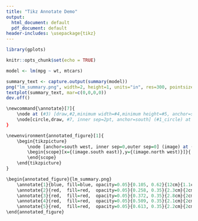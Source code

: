 ```yaml
---
title: "Tikz Annotate Demo"
output:
  html_document: default
  pdf_document: default
header-includes: \usepackage{tikz}
---
```



```r
library(gplots)

knitr::opts_chunk$set(echo = TRUE)
```

```r
model <- lm(mpg ~ wt, mtcars)

summary_text <- capture.output(summary(model))
png("lm_summary.png", width=2, height=1, units="in", res=300, pointsize=2)
textplot(summary_text, mar=c(0,0,0,0))
dev.off()
```

```r
\newcommand{\annotate}[7]{
	\node at (#3) [draw,#2,minimum width=#4,minimum height=#5, anchor=south west, draw opacity=1] (#1_rect) {};
	\node[circle,draw, #7, inner sep=2pt, anchor=south] (#1_circle) at (#1_rect.#6) {\LARGE \textbf{#1}};
}

\newenvironment{annotated_figure}[1]{
	\begin{tikzpicture}
		\node [anchor=south west, inner sep=0,outer sep=0] (image) at (0,0) {\includegraphics{#1}};
		\begin{scope}[x={(image.south east)},y={(image.north west)}]}{
		\end{scope}
	\end{tikzpicture}
}

\begin{annotated_figure}{lm_summary.png}
	\annotate{1}{blue, fill=blue, opacity=0.05}{0.105, 0.62}{12cm}{1.1cm}{north}{blue}
	\annotate{2}{red,  fill=red,  opacity=0.05}{0.258, 0.35}{2.3cm}{2cm}{north}{red}
	\annotate{3}{red,  fill=red,  opacity=0.05}{0.372, 0.35}{2.8cm}{2cm}{north}{red}
	\annotate{4}{red,  fill=red,  opacity=0.05}{0.509, 0.35}{2.1cm}{2cm}{north}{red}
	\annotate{5}{red,  fill=red,  opacity=0.05}{0.613, 0.35}{2.2cm}{2cm}{north}{red}
\end{annotated_figure}
```
